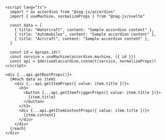 ```svelte
<script lang="ts">
  import * as accordion from "@zag-js/accordion"
  import { useMachine, normalizeProps } from "@zag-js/svelte"

  const data = [
    { title: "Watercraft", content: "Sample accordion content" },
    { title: "Automobiles", content: "Sample accordion content" },
    { title: "Aircraft", content: "Sample accordion content" },
  ]
  
  const id = $props.id()
  const service = useMachine(accordion.machine, ({ id }))
  const api = $derived(accordion.connect(service, normalizeProps))
</script>

<div {...api.getRootProps()}>
  {#each data as item}
    <div {...api.getItemProps({ value: item.title })}>
      <h3>
        <button {...api.getItemTriggerProps({ value: item.title })}>
          {item.title}
        </button>
      </h3>
      <div {...api.getItemContentProps({ value: item.title })}>
        {item.content}
      </div>
    </div>
  {/each}
</div>
```
